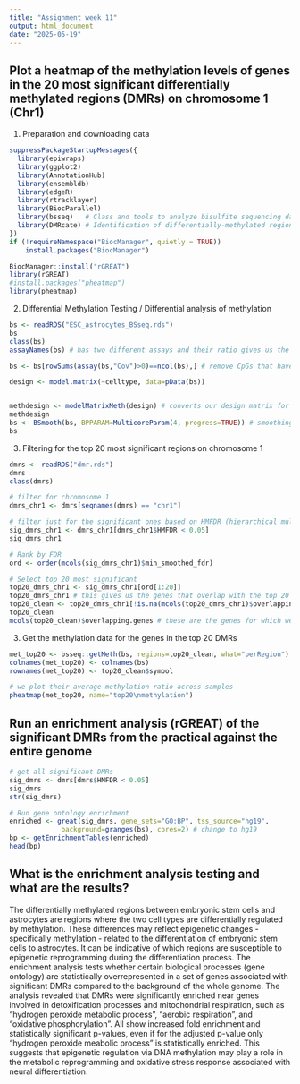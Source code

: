 ---
title: "Assignment week 11"
output: html_document
date: "2025-05-19"
---

## Plot a heatmap of the methylation levels of genes in the 20 most significant differentially methylated regions (DMRs) on chromosome 1 (Chr1)

1)  Preparation and downloading data

```{r setup}
suppressPackageStartupMessages({
  library(epiwraps)
  library(ggplot2)
  library(AnnotationHub)
  library(ensembldb)
  library(edgeR)
  library(rtracklayer)
  library(BiocParallel)
  library(bsseq)   # Class and tools to analyze bisulfite sequencing data at CpG-level
  library(DMRcate) # Identification of differentially-methylated regions
})
if (!requireNamespace("BiocManager", quietly = TRUE))
    install.packages("BiocManager")

BiocManager::install("rGREAT")
library(rGREAT)
#install.packages("pheatmap")
library(pheatmap)
```

2)  Differential Methylation Testing / Differential analysis of methylation

```{r testing}
bs <- readRDS("ESC_astrocytes_BSseq.rds")
bs
class(bs)
assayNames(bs) # has two different assays and their ratio gives us the info for the coverage of these cells

bs <- bs[rowSums(assay(bs,"Cov")>0)==ncol(bs),] # remove CpGs that have 0 coverage

design <- model.matrix(~celltype, data=pData(bs)) 


methdesign <- modelMatrixMeth(design) # converts our design matrix for methylation data 
methdesign
bs <- BSmooth(bs, BPPARAM=MulticoreParam(4, progress=TRUE)) # smoothing - helps us estimate the methylation of CpGs where we have unclear data, based on assumption the methylation of a nucleotide depends on the surrounding regions
bs
```

3)  Filtering for the top 20 most significant regions on chromosome 1

```{r filtering}
dmrs <- readRDS("dmr.rds")
dmrs
class(dmrs)

# filter for chromosome 1
dmrs_chr1 <- dmrs[seqnames(dmrs) == "chr1"]

# filter just for the significant ones based on HMFDR (hierarchical multiple-testing corrected false discovery rate)
sig_dmrs_chr1 <- dmrs_chr1[dmrs_chr1$HMFDR < 0.05]
sig_dmrs_chr1

# Rank by FDR
ord <- order(mcols(sig_dmrs_chr1)$min_smoothed_fdr)

# Select top 20 most significant
top20_dmrs_chr1 <- sig_dmrs_chr1[ord[1:20]]
top20_dmrs_chr1 # this gives us the genes that overlap with the top 20 most differentially methylated regions
top20_clean <- top20_dmrs_chr1[!is.na(mcols(top20_dmrs_chr1)$overlapping.genes)] 
top20_clean
mcols(top20_clean)$overlapping.genes # these are the genes for which we want to get their methylation data
```

3)  Get the methylation data for the genes in the top 20 DMRs

```{r methyl}
met_top20 <- bsseq::getMeth(bs, regions=top20_clean, what="perRegion") # perRegion gives overall per region, not for each individual CpG
colnames(met_top20) <- colnames(bs)
rownames(met_top20) <- top20_clean$symbol

# we plot their average methylation ratio across samples
pheatmap(met_top20, name="top20\nmethylation")
```

## Run an enrichment analysis (rGREAT) of the significant DMRs from the practical against the entire genome

```{r enrichment}
# get all significant DMRs
sig_dmrs <- dmrs[dmrs$HMFDR < 0.05]
sig_dmrs
str(sig_dmrs)

# Run gene ontology enrichment
enriched <- great(sig_dmrs, gene_sets="GO:BP", tss_source="hg19", 
             background=granges(bs), cores=2) # change to hg19
bp <- getEnrichmentTables(enriched)
head(bp)
```

## What is the enrichment analysis testing and what are the results?

The differentially methylated regions between embryonic stem cells and astrocytes are regions where the two cell types are differentially regulated by methylation. These differences may reflect epigenetic changes - specifically methylation - related to the differentiation of embryonic stem cells to astrocytes. It can be indicative of which regions are susceptible to epigenetic reprogramming during the differentiation process. The enrichment analysis tests whether certain biological processes (gene ontology) are statistically overrepresented in a set of genes associated with significant DMRs compared to the background of the whole genome. The analysis revealed that DMRs were significantly enriched near genes involved in detoxification processes and mitochondrial respiration, such as "hydrogen peroxide metabolic process", "aerobic respiration", and "oxidative phosphorylation". All show increased fold enrichment and statistically significant p-values, even if for the adjusted p-value only "hydrogen peroxide meabolic process" is statistically enriched. This suggests that epigenetic regulation via DNA methylation may play a role in the metabolic reprogramming and oxidative stress response associated with neural differentiation.



